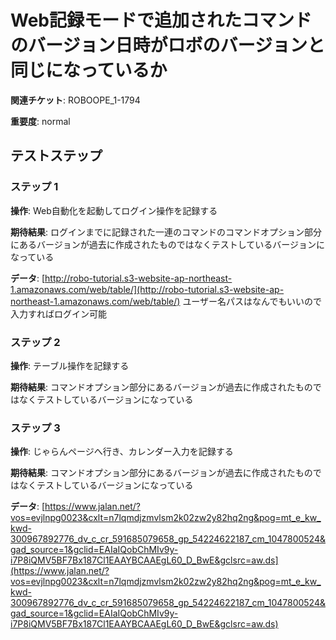 # Web記録モードで追加されたコマンドのバージョン日時がロボのバージョンと同じになっているか

**関連チケット**: ROBOOPE_1-1794

**重要度**: normal

## テストステップ

### ステップ 1

**操作**: Web自動化を起動してログイン操作を記録する

**期待結果**:
ログインまでに記録された一連のコマンドのコマンドオプション部分にあるバージョンが過去に作成されたものではなくテストしているバージョンになっている

**データ**: [http://robo-tutorial.s3-website-ap-northeast-1.amazonaws.com/web/table/](http://robo-tutorial.s3-website-ap-northeast-1.amazonaws.com/web/table/)
ユーザー名パスはなんでもいいので入力すればログイン可能

### ステップ 2

**操作**: テーブル操作を記録する

**期待結果**:
コマンドオプション部分にあるバージョンが過去に作成されたものではなくテストしているバージョンになっている

### ステップ 3

**操作**: じゃらんページへ行き、カレンダー入力を記録する

**期待結果**:
コマンドオプション部分にあるバージョンが過去に作成されたものではなくテストしているバージョンになっている

**データ**: [https://www.jalan.net/?vos=evjlnpg0023&cxlt=n7lqmdjzmvlsm2k02zw2y82hq2ng&pog=mt_e_kw_kwd-300967892776_dv_c_cr_591685079658_gp_54224622187_cm_1047800524&gad_source=1&gclid=EAIaIQobChMIv9y-i7P8iQMV5BF7Bx187Cl1EAAYBCAAEgL60_D_BwE&gclsrc=aw.ds](https://www.jalan.net/?vos=evjlnpg0023&cxlt=n7lqmdjzmvlsm2k02zw2y82hq2ng&pog=mt_e_kw_kwd-300967892776_dv_c_cr_591685079658_gp_54224622187_cm_1047800524&gad_source=1&gclid=EAIaIQobChMIv9y-i7P8iQMV5BF7Bx187Cl1EAAYBCAAEgL60_D_BwE&gclsrc=aw.ds)

